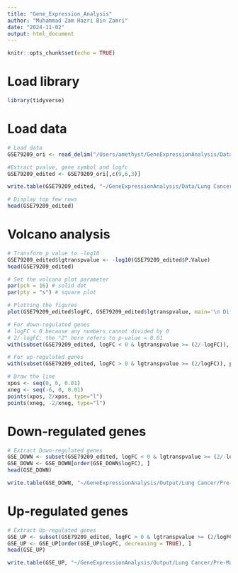 ```yaml
---
title: "Gene_Expression_Analysis"
author: "Muhammad Zam Hazri Bin Zamri"
date: "2024-11-02"
output: html_document
---
```

```r
knitr::opts_chunk$set(echo = TRUE)
```
# Load library
```r
library(tidyverse)
```
# Load data
```r
# Load data
GSE79209_ori <- read_delim("/Users/amethyst/GeneExpressionAnalysis/Data/Lung Cancer/Pre-Malignant/GSE79209/GSE79209_filtered.tsv")

#Extract pvalue, gene symbol and logfc
GSE79209_edited <- GSE79209_ori[,c(9,6,3)]

write.table(GSE79209_edited, "~/GeneExpressionAnalysis/Data/Lung Cancer/Pre-Malignant/GSE79209/GSE79209_edited.tsv", quote = FALSE, sep = '\t', row.names = FALSE)

# Display top few rows
head(GSE79209_edited)
```
# Volcano analysis
```r
# Transform p value to -log10
GSE79209_edited$lgtranspvalue <- -log10(GSE79209_edited$P.Value)
head(GSE79209_edited)

# Set the volcano plot parameter
par(pch = 16) # solid dot
par(pty = "s") # square plot

# Plotting the figures
plot(GSE79209_edited$logFC, GSE79209_edited$lgtranspvalue, main='\n Diffrentially expressed Gene Analysis: GSE79209\n Tumor (n = 80) vs Control (n = 20)\n -log10(p-value) > 2 & |log2FC| > 1\n', xlab=expression('lg'[2]*'FC'), ylab=expression('-lg'[10]*'pvalue'),cex.lab=1.2)

# For down-regulated genes
# logFC < 0 because any numbers cannot divided by 0
# 2/-logFC; the "2" here refers to p-value = 0.01
with(subset(GSE79209_edited, logFC < 0 & lgtranspvalue >= (2/-logFC)), points(logFC, lgtranspvalue, col = "red"))

# For up-regulated genes
with(subset(GSE79209_edited, logFC > 0 & lgtranspvalue >= (2/logFC)), points(logFC, lgtranspvalue, col = "blue"))

# Draw the line
xpos <- seq(0, 6, 0.01)
xneg <- seq(-6, 0, 0.01)
points(xpos, 2/xpos, type="l")
points(xneg, -2/xneg, type="l")
```
# Down-regulated genes
```r
# Extract Down-regulated genes
GSE_DOWN <- subset(GSE79209_edited, logFC < 0 & lgtranspvalue >= (2/-logFC) , select = c(Updated.gene.symbol, logFC, P.Value))
GSE_DOWN <- GSE_DOWN[order(GSE_DOWN$logFC), ]
head(GSE_DOWN)

write.table(GSE_DOWN, "~/GeneExpressionAnalysis/Output/Lung Cancer/Pre-Malignant/GSE79209/GSE79209_DN.tsv", quote = FALSE, sep = '\t', row.names = FALSE)
```
# Up-regulated genes
```r
# Extract Up-regulated genes
GSE_UP <- subset(GSE79209_edited, logFC > 0 & lgtranspvalue >= (2/logFC) , select = c(Updated.gene.symbol, logFC, P.Value))
GSE_UP <- GSE_UP[order(GSE_UP$logFC, decreasing = TRUE), ]
head(GSE_UP)

write.table(GSE_UP, "~/GeneExpressionAnalysis/Output/Lung Cancer/Pre-Malignant/GSE79209/GSE79209_UP.tsv", quote = FALSE, sep = '\t', row.names = FALSE)
```